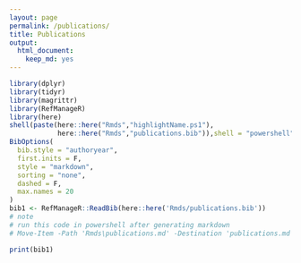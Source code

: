 ```yaml
---
layout: page
permalink: /publications/
title: Publications
output:
  html_document:
    keep_md: yes
---
```


```r
library(dplyr)
library(tidyr)
library(magrittr)
library(RefManageR)
library(here)
shell(paste(here::here("Rmds","highlightName.ps1"),
            here::here("Rmds","publications.bib")),shell = "powershell")
BibOptions(
  bib.style = "authoryear",
  first.inits = F,
  style = "markdown",
  sorting = "none",
  dashed = F,
  max.names = 20
)
bib1 <- RefManageR::ReadBib(here::here('Rmds/publications.bib'))
# note
# run this code in powershell after generating markdown
# Move-Item -Path 'Rmds\publications.md' -Destination 'publications.md' -Force
```

<div class="boxBorder" markdown="1">

```r
print(bib1)
```
</div>